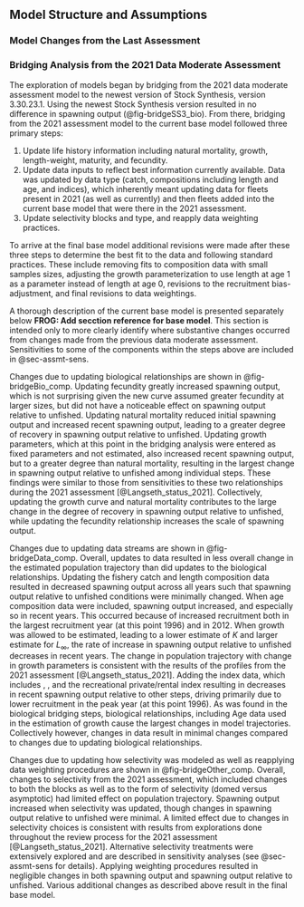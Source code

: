 ## Model Structure and Assumptions


### Model Changes from the Last Assessment

<!-- Description of new modeling approaches and changes made from the last assessment, with rationale. This should include bridging analyses that highlight the data and model changes that were most influential with respect to changes between the assessment being reviewed and the most recent adopted assessment.  -->

### Bridging Analysis from the 2021 Data Moderate Assessment

The exploration of models began by bridging from the 2021 data moderate assessment model to the newest version of Stock Synthesis, version 3.30.23.1. Using the newest Stock Synthesis version resulted in no difference in spawning output (@fig-bridgeSS3_bio). From there, bridging from the 2021 assessment model to the current base model followed three primary steps:

1. Update life history information including natural mortality, growth, length-weight, maturity, and fecundity. 
2. Update data inputs to reflect best information currently available. Data was updated by data type (catch, compositions including length and age, and indices), which inherently meant updating data for fleets present in 2021 (as well as currently) and then fleets added into the current base model that were there in the 2021 assessment.
3. Update selectivity blocks and type, and reapply data weighting practices.

To arrive at the final base model additional revisions were made after these three steps to determine the best fit to the data and following standard practices. These include removing fits to composition data with small samples sizes, adjusting the growth parameterization to use length at age 1 as a parameter instead of length at age 0, revisions to the recruitment bias-adjustment, and final revisions to data weightings.

A thorough description of the current base model is presented separately below **FROG: Add secction reference for base model**. This section is intended only to more clearly identify where substantive changes occurred from changes made from the previous data moderate assessment. Sensitivities to some of the components within the steps above are included in @sec-assmt-sens.

Changes due to updating biological relationships are shown in @fig-bridgeBio_comp. Updating fecundity greatly increased spawning output, which is not surprising given the new curve assumed greater fecundity at larger sizes, but did not have a noticeable effect on spawning output relative to unfished. Updating natural mortality reduced initial spawning output and increased recent spawning output, leading to a greater degree of recovery in spawning output relative to unfished. Updating growth parameters, which at this point in the bridging analysis were entered as fixed parameters and not estimated, also increased recent spawning output, but to a greater degree than natural mortality, resulting in the largest change in spawning output relative to unfished among individual steps. These findings were similar to those from sensitivities to these two relationships during the 2021 assessment [@Langseth_status_2021]. Collectively, updating the growth curve and natural mortality contributes to the large change in the degree of recovery in spawning output relative to unfished, while updating the fecundity relationship increases the scale of spawning output. 

Changes due to updating data streams are shown in @fig-bridgeData_comp. Overall, updates to data resulted in less overall change in the estimated population trajectory than did updates to the biological relationships. Updating the fishery catch and length composition data resulted in decreased spawning output across all years such that spawning output relative to unfished conditions were minimally changed.  When age composition data were included, spawning output increased, and especially so in recent years. This occurred because of increased recruitment both in the largest recruitment year (at this point 1996) and in 2012. When growth was allowed to be estimated, leading to a lower estimate of $K$ and larger estimate for $L_{\infty}$, the rate of increase in spawning output relative to unfished decreases in recent years. The change in population trajectory with change in growth parameters is consistent with the results of the profiles from the 2021 assessment [@Langseth_status_2021]. Adding the index data, which includes \gls{s-ccfrp}, \gls{rov}, and the recreational private/rental index resulting in decreases in recent spawning output relative to other steps, driving primarily due to lower recruitment in the peak year (at this point 1996). As was found in the biological bridging steps, biological relationships, including  Age data used in the estimation of growth cause the largest changes in model trajectories. Collectively however, changes in data result in minimal changes compared to changes due to updating biological relationships.  

Changes due to updating how selectivity was modeled as well as reapplying data weighting procedures are shown in @fig-bridgeOther_comp. Overall, changes to selectivity from the 2021 assessment, which included changes to both the blocks as well as to the form of selectivity (domed versus asymptotic) had limited effect on population trajectory. Spawning output increased when selectivity was updated, though changes in spawning output relative to unfished were minimal. A limited effect due to changes in selectivity choices is consistent with results from explorations done throughout the review process for the 2021 assessment [@Langseth_status_2021]. Alternative selectivity treatments were extensively explored and are described in sensitivity analyses (see @sec-assmt-sens for details). Applying weighting procedures resulted in negligible changes in both spawning output and spawning output relative to unfished. Various additional changes as described above result in the final base model.
